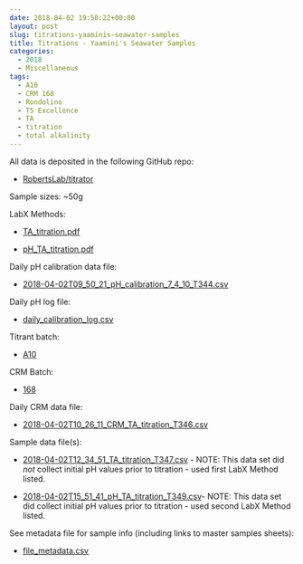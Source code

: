 ```yaml
---
date: 2018-04-02 19:50:22+00:00
layout: post
slug: titrations-yaaminis-seawater-samples
title: Titrations - Yaamini's Seawater Samples
categories:
  - 2018
  - Miscellaneous
tags:
  - A10
  - CRM 168
  - Rondolino
  - T5 Excellence
  - TA
  - titration
  - total alkalinity
---
```


All data is deposited in the following GitHub repo:





  * [RobertsLab/titrator](https://github.com/RobertsLab/titrator)



Sample sizes: ~50g

LabX Methods:



  * [TA_titration.pdf](https://github.com/RobertsLab/titrator/blob/master/LabX_method_files/TA_titration.pdf)



  * [pH_TA_titration.pdf](https://github.com/RobertsLab/titrator/blob/master/LabX_method_files/pH_TA_titration.pdf)






Daily pH calibration data file:





  * [2018-04-02T09_50_21_pH_calibration_7_4_10_T344.csv](https://github.com/RobertsLab/titrator/raw/master/data/cal_data/2018-04-02T09_50_21_pH_calibration_7_4_10_T344.csv)



Daily pH log file:



  * [daily_calibration_log.csv](https://github.com/RobertsLab/titrator/blob/master/data/cal_data/daily_calibration_log.csv)



Titrant batch:



  * [A10](https://github.com/RobertsLab/titrator/blob/master/data/acid_certifications/Batch_A10_CoA.pdf)



CRM Batch:



  * [168](https://github.com/RobertsLab/titrator/blob/master/data/crm_certifications/Batch168.pdf)



Daily CRM data file:



  * [2018-04-02T10_26_11_CRM_TA_titration_T346.csv](https://github.com/RobertsLab/titrator/raw/master/data/titration_data/crm_data/2018-04-02T10_26_11_CRM_TA_titration_T346.csv)



Sample data file(s):



  * [2018-04-02T12_34_51_TA_titration_T347.csv
](https://github.com/RobertsLab/titrator/raw/master/data/titration_data/sample_data/2018-04-02T12_34_51_TA_titration_T347.csv) - NOTE: This data set did _not_ collect initial pH values prior to titration - used first LabX Method listed.



  * [2018-04-02T15_51_41_pH_TA_titration_T349.csv](https://github.com/RobertsLab/titrator/raw/master/data/titration_data/sample_data/2018-04-02T15_51_41_pH_TA_titration_T349.csv)- NOTE: This data set did collect initial pH values prior to titration - used second LabX Method listed.






See metadata file for sample info (including links to master samples sheets):





  * [file_metadata.csv](https://github.com/RobertsLab/titrator/blob/master/data/titration_data/sample_data/file_metadata.csv)


